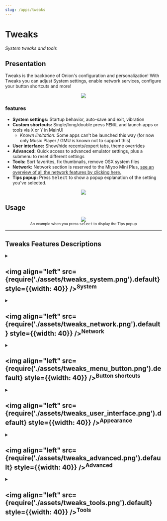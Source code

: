 ```yaml
---
slug: /apps/tweaks
---
```





# Tweaks

*System tweaks and tools*

## Presentation

Tweaks is the backbone of Onion's configuration and personalization! With Tweaks you can adjust System settings, enable network services, configure your button shortcuts and more!

<p align="center"><img src={require('./assets/tweaks.webp').default} style={{width: 320}} /></p>

### features

- **System settings:** Startup behavior, auto-save and exit, vibration
- **Custom shortcuts:** Single/long/double press <kbd>MENU</kbd>, and launch apps or tools via <kbd>X</kbd> or <kbd>Y</kbd> in MainUI
  - *Known limitation:* Some apps can't be launched this way (for now only Music Player / GMU is known not to support this)
- **User interface:** Show/hide recents/expert tabs, theme overrides
- **Advanced:** Quick access to advanced emulator settings, plus a submenu to reset different settings
- **Tools:** Sort favorites, fix thumbnails, remove OSX system files
- **Network:** Network section is reserved to the Miyoo Mini Plus, [see an overview of all the network features by clicking here.](../network-features)
- **Tips popup:** Press <kbd>Select</kbd> to show a popup explanation of the setting you've selected.

<p align="center"><img src="https://user-images.githubusercontent.com/44569252/189440460-0afffde0-2e5e-41a4-b85e-0484b23c461a.png" /></p>

## Usage

<p align="center"><img src={require('./assets/tweaks-popup.png').default} style={{width: 320}} /><br />
<sub>An example when you press <kbd>select</kbd> to display the Tips popup</sub>
</p>


---

## Tweaks Features Descriptions

<DynamicTweaksSection>


<details><summary>

## <img align="left" src={require('./assets/tweaks_system.png').default} style={{width: 40}} /><sup>System</sup>

</summary>
<details><summary>

### Startup...
</summary>
<details><summary>

#### Auto-resume last game 
</summary>
<div>Auto-resume happens when you shutdown the device while a game is running. At startup, the system will resume where you left off last time. If disabled the main interface will be displayed after boot, your last game played will not resume.</div>
</details>
<details><summary>

#### Start application
</summary>
<div>With this option you can choose which frontend you want to launch into on startup.

It can be MainUI, [GameSwitcher](./game-switcher), [Retroarch](./retroarch) or [AdvanceMenu](./advancemenu).
</div>
</details>
<details><summary>

#### MainUI: Start tab
</summary>
<div>Here you can set which tab you want MainUI to launch into.</div>
</details>
</details>
<details><summary>

### Date and time...
</summary>
<details><summary>

#### now : 2024-02-14 18:31:08
</summary>
<div>Current Date (read-only label)</div>
</details>
<details><summary>

#### Set automatically via the internet
</summary>
<div>Use the internet connection to sync "date and time on startup."</div>
</details>
<details><summary>

#### Wait for sync on startup
</summary>
<div>Wait for date and time synchronization "on system startup. Ensures that time is synced before a game is launched. Useful for games like Pokemon which requires a synced time.</div>
</details>
<details><summary>

#### Get time zone via IP address
</summary>
<div>If this is enabled, the system will try "to retrieve your time zone from your IP "address.</div>
</details>
<details><summary>

#### Select time zone
</summary>
<div>Manually set your time zone. "You need to adjust for DST as well." (available only if "Get time zone via IP address is disabled)</div>
</details>
<details><summary>

#### Emulated time skip
</summary>
<div>Without RTC the system time stands still while the device is off. This option lets you add a specific amount of hours at startup.</div>
</details>
</details>
<details><summary>

### Low battery warning
</summary>
<div>Show a red battery icon warning in the top right corner when the battery is at or below this value.</div>
</details>
<details><summary>

### Low batt.: Save and exit
</summary>
<div>Set the battery percentage at which the system should save and exit RetroArch.</div>
</details>
<details><summary>

### Vibration intensity
</summary>
<div>Set the vibration strength for haptic feedback when pressing system shortcuts.</div>
</details>
</details>








<details><summary>

## <img align="left" src={require('./assets/tweaks_network.png').default} style={{width: 40}} /><sup>Network</sup>

</summary>
<details><summary>

### IP address: x.x.x.x
</summary>
<div>Current IP (read-only label)</div>
</details>
<details><summary>


### WiFi: Hotspot/WPS...
</summary>
<details><summary>


#### WiFi Hotspot
</summary>
<div>Use hotspot to host all the network services on the go, no router needed. Stay connected at anytime, anywhere. Compatible with Easy Netplay and regular netplay.</div>
</details>
<details><summary>

#### WPS connect
</summary>
<div>Use your WiFi router's WPS function to connect your device with a single press. First press the WPS button on your router, then click this option to connect.</div>
</details>
</details>
<details><summary>

### Samba: Network file share...
</summary>
<div>Samba is a file sharing protocol that provides integrated sharing of files and directories between your Miyoo Mini Plus and your PC.</div>
</details>
<details><summary>

### HTTP: Web-based file sync...
</summary>
<div>HTTP file server allows you to manage your files through a web browser on your phone, PC, or tablet. Think of it as a website hosted by Onion; simply enter the IP address in your browser.</div>
</details>
<details><summary>

### SSH: Secure shell...
</summary>
<div>SSH provides a secure command line host for communicating with your device remotely. SFTP provides a secure file transfer protocol.</div>
</details>
<details><summary>

### FTP: File server...
</summary>
<div>FTP provides a method of transferring files between Onion and a PC, phone, or tablet. You'll need an FTP client installed on the other device.</div>
</details>
<details><summary>

### VNC: Screen share...
</summary>
<div>Share your MMP Screen to another device for demonstrations or applications or themes (The MMP does not have the performance to stream game footage through this feature).</div>
</details>
<details><summary>

### Telnet: Remote shell
</summary>
<div>Telnet provides unencrypted remote shell access to your device.</div>
</details>
<details><summary>


### Disable services in-game
</summary>
<div>Disable all network services (except WiFi) while playing games. This helps to conserve battery and to keep performance at a maximum.</div>
</details>
</details>









<details><summary>

## <img align="left" src={require('./assets/tweaks_menu_button.png').default} style={{width: 40}} /><sup>Button shortcuts</sup>

</summary>
<details><summary>

### Menu single press vibration
</summary>
<div>Enable haptic feedback for the menu button single and double press.</div>
</details>
<details><summary>

### In-game: Menu button...
</summary>
<details><summary>

#### Single press
</summary>
<div>
Set the action for single pressing the menu button while in MainUI.

(Off, Exit to menu, Quick Switch, Game Switcher) 
</div>
</details>
<details><summary>

#### Long press
</summary>
<div>Set the action for long pressing the menu button while in MainUI.</div>
</details>
<details><summary>

#### Double press
</summary>
<div>Set the action for double pressing the menu button while in MainUI.</div>
</details>
</details>
<details><summary>

### MainUI: Menu button...
</summary>
<details><summary>

#### Single press
</summary>
<div>Set the action for single pressing the menu button while in-game.</div>
</details>
<details><summary>

#### Long press
</summary>
<div>Set the action for long pressing the menu button while in-game.</div>
</details>
<details><summary>

#### Double press
</summary>
<div>Set the action for double pressing the menu button while in-game.</div>
</details>
</details>
<details><summary>

### MainUI: X button
</summary>
<div>Set the X button action in MainUI.</div>
</details>
<details><summary>

### MainUI: Y button
</summary>
<div>Set the Y button action in MainUI.</div>
</details>
<details><summary>

### Power single press
</summary>
<div>Change the power button single press action to either 'standby' or 'shutdown'.</div>
</details>
</details>







<details><summary>

## <img align="left" src={require('./assets/tweaks_user_interface.png').default} style={{width: 40}} /><sup>Appearance</sup>

</summary>
<details><summary>

### Show recent
</summary>
<div>Toggle the visibility of the recents tab in the main menu.</div>
</details>
<details><summary>

### Show expert mode
</summary>
<div>Toggle the visibility of the expert tab in the main menu.</div>
</details>
<details><summary>

### OSD bar size
</summary>
<div>Set the width of the 'OSD bar' shown on the left side of the display when adjusting brightness or volume (MMP).</div>
</details>
<details><summary>

### Blue light filter
</summary>
<div>Control the blue light filter schedule, intensity, or state. (You can also hold <kbd>MENU</kbd>+<kbd>B</kbd> for 2 seconds to enable or disable BLF!).</div>

<div>Warning: Bluelight filter schedule depends on NTP being available.</div>
<div>If you do not have an up-to-date time on your device, the BLF may behave unexpectedly.</div>
<div>You can override the BLF schedule by using the <kbd>MENU</kbd>+<kbd>B</kbd> hotkey.</div> 
&nbsp;
<details><summary>

#### State
</summary>
<div>Set the selected strength now.</div>
</details>
<details><summary>

#### schedule
</summary>
<div>Enable or disable the bluelight filter schedule.</div>
</details>
<details><summary>

#### Strength
</summary>
<div>Change the strength of the Blue light filter</div>
</details>
<details><summary>

#### Time (On)
</summary>
<div>Time schedule for the bluelight filter.</div>
</details>
<details><summary>

#### Time (Off)
</summary>
<div>Time schedule for the bluelight filter.</div>
</details>
</details>
<details><summary>


### Theme overrides...
</summary>
<details><summary>

#### Battery percentage...
</summary>
<div>Visible</div>
<div>Font family</div>
<div>Font size</div>
<div>Text alignment</div>
<div>Fixed position</div>
<div>Horizontal offset</div>
<div>Vertical offset</div>
</details>
<details><summary>

#### Mute background music
</summary>
<div>Mute background music for themes.</div>
</details>
<details><summary>

#### Hide icon labels
</summary>
<div>Hide the labels under the main menu icons.</div>
</details>
<details><summary>

#### Hide hint labels
</summary>
<div>Hide the labels at the bottom of the screen.</div>
</details>
</details>
<details><summary>

### Icons packs...
</summary>
<details><summary>

#### Apply icon pack..
</summary>
<div>The list of installed icon packs will be displayed here.</div>
</details>
<details><summary>

#### Edit console icon.....
</summary>
<div>To modify console icons one by one.</div>
</details>
<details><summary>

#### Edit app icon...
</summary>
<div>To modify apps icons one by one.</div>
</details>
<details><summary>

#### Edit expert icon...
</summary>
<div>To modify expert icons one by one.</div>

</details>
</details>
</details>








<details><summary>

## <img align="left" src={require('./assets/tweaks_advanced.png').default} style={{width: 40}} /><sup>Advanced</sup>

</summary>
<details><summary>

### Swap triggers \(L<\>L2, R<\>R2\)
</summary>
<div>Swap the function of L1&lt;&gt;L2 and R1&lt;&gt;R2 (only affects in-game actions).</div>
</details>
<details><summary>

### Brightness control
</summary>
<div>Change the shortcut for brightness (on MM only).</div>
</details>
<details><summary>

### Fast forward rate
</summary>
<div>Set the maximum fast forward rate.</div>
</details>
<details><summary>

### PWM frequency
</summary>
<div>Set the PWM frequency, a lower value will result in less "whine" from the devices speaker.</div>
<div>Warning: The lower this value, the more chance your screen will begin to "flicker", the perception of this varies from person to person.</div>
</details>
<details><summary>

### LCD undervolt
</summary>
<div>Use this option if you're seeing small artifacts on the display (MMP only).</div>
</details>
<details><summary>

### Reset settings...
</summary>
<details><summary>

#### Reset system tweaks
</summary>
<div>Reset all Onion system tweaks, including network setup.</div>
</details>
<details><summary>

#### Reset theme overrides
</summary>
<div>Resets the current theme modifications.</div>
</details>
<details><summary>

#### Reset MainUI settings
</summary>
<div>Resets the settings stored on the device, such as theme, display options, and volume. Also resets WiFi configuration.</div>
</details>
<details><summary>

#### Reset RetroArch main configuration
</summary>
<div>Restore Onion default RetroArch main configuration.</div>
</details>
<details><summary>

#### Reset all RetroArch core overrides
</summary>
<div>Restore all Onion default RetroArch core overrides.</div>
</details>
<details><summary>

#### Reset AdvanceMENU/MAME/MESS
</summary>
<div>Restore AdvanceMENU/MAME/MESS default settings.</div>
</details>
<details><summary>

#### Reset everything
</summary>
<div>Reset everything.</div>
</details>
</details>
<details><summary>

### Diagnostics...
</summary>
<details><summary>

#### Enable global logging
</summary>
<div>Enable global logging for system & networking. Logs will be generated in SD:/.tmp_update/logs.</div>
</details>
<details><summary>

#### Util: System log snapshot
</summary>
<div>Take a snapshot of the system logs and export them to SD:log_export.7z. Attach these logs to your issue or send directly to a dev.</div>
</details>
</details>
</details>




<details><summary>

## <img align="left" src={require('./assets/tweaks_tools.png').default} style={{width: 40}} /><sup>Tools</sup>

</summary>
<details><summary>

### Generate CUE files for PSX games
</summary>
<div>PSX roms in '.bin' format need a matching '.cue' file. Use this tool to automatically generate them.</div>
</details>
<details><summary>

### Generate M3U files for PSX games...
</summary>
<div>PSX multidisc roms require to create a playslist file (.m3u). It allows to have only one entry for each multidisc game and one unique save file for each game.</div>
&nbsp;
<details><summary>

#### Multiple directories (.Game_Name)
</summary>
<div>One directory for each game: ".Game_Name".</div>
</details>
<details><summary>

#### Single directory (.multi-disc)
</summary>
<div>One single directory ".multi-disc" will contains all multi-disc files.</div>
</details>
</details>
<details><summary>

### Generate game list for short name roms
</summary>
<div>This tool replaces the short names in game caches with their equivalent real names. This ensures the list is sorted correctly.</div>
</details>
<details><summary>

### Generate miyoogamelist with digest names
</summary>
<div>Use this tool to clean your game names without having to rename the rom files (removes parens, rankings, and much more). This generates a 'miyoogamelist.xml' file which comes with some limitations, such as no subfolder support.</div>
</details>
<details><summary>

### Screen recorder...
</summary>
<div>A tool to record the screen, this tool will not offer perfect performance in games, but can be used to record/demonstrate apps and features (You can also hold <kbd>MENU</kbd>+<kbd>A</kbd> for 2 seconds to start recording!).</div>
&nbsp;
<details><summary>


#### Start/stop recorder
</summary>
<div>Start or stop the recorder.</div>
</details>
<details><summary>

#### Countdown (seconds)
</summary>
<div>Countdown when starting recording. The screen will pulse white n times to signify recording has started/stopped.</div>
</details>
<details><summary>

#### Toggle indicator icon
</summary>
<div>Toggles the display of a flashing icon to remind you that you're still recording.</div>
</details>
<details><summary>

#### Toggle hotkey
</summary>
<div>Enable the hotkey function. Recording can be started/stopped with Menu+A</div>
</details>
<details><summary>

#### Reset screen recorder
</summary>
<div>Performs a hard kill of ffmpeg. WARNING: If you're currently recording, you may lose the file!.</div>
</details>
<details><summary>

#### Delete all recordings
</summary>
<div>Deletes all recorded videos. WARNING: This action cannot be undone!.</div>
</details>
</details>
<details><summary>

### Regenerate game switcher list
</summary>
<div>Utilize this tool to recreate your game switcher list using the RetroArch history, particularly in instances of corruption. Keep in mind that NDS games and certain ports may require manual addition.</div>
</details>
<details><summary>

### Sort applist A-Z
</summary>
<div>Use this tool to sort your App list ascending from A to Z.</div>
</details>
<details><summary>

### Sort applist Z-A
</summary>
<div>Use this tool to sort your App list descending from Z to A.</div>
</details>
</details>




</DynamicTweaksSection>

